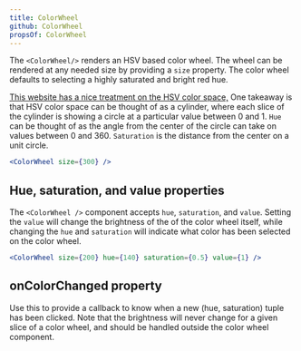 ```yaml
---
title: ColorWheel
github: ColorWheel
propsOf: ColorWheel
---
```



The `<ColorWheel/>` renders an HSV based color wheel. The wheel can be rendered at any needed size by providing a `size` property.
The color wheel defaults to selecting a highly saturated and bright red hue.

[This website has a nice treatment on the HSV color space,](http://learn.leighcotnoir.com/artspeak/elements-color/hue-value-saturation/)
One takeaway is that HSV color space can be thought of as a cylinder, where each slice of the cylinder is showing a circle at a particular
value between 0 and 1. `Hue` can be thought of as the angle from the center of the circle can take on values between 0 and 360.
`Saturation` is the distance from the center on a unit circle.

```jsx
<ColorWheel size={300} />
```

## Hue, saturation, and value properties

The `<ColorWheel />` component accepts `hue`, `saturation`, and `value`. Setting the `value` will change the brightness of the
of the color wheel itself, while changing the `hue` and `saturation` will indicate what color has been selected on the color wheel.

```jsx
<ColorWheel size={200} hue={140} saturation={0.5} value={1} />
```

## onColorChanged property

Use this to provide a callback to know when a new (hue, saturation) tuple has been clicked. Note that the brightness will never change for a given
slice of a color wheel, and should be handled outside the color wheel component.

<ColorWheelDemo />
